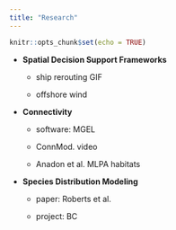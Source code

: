 ```yaml
---
title: "Research"
---
```


```r
knitr::opts_chunk$set(echo = TRUE)
```

<!---
- **Machine Learning**

  - iNaturalist applying to imagery. MBON.
-->

- **Spatial Decision Support Frameworks**

    - ship rerouting GIF
  
    - offshore wind

- **Connectivity**
  
    - software: MGEL
  
    - ConnMod. video
  
    - Anadon et al. MLPA habitats

- **Species Distribution Modeling**

    - paper: Roberts et al. 
  
    - project: BC

  